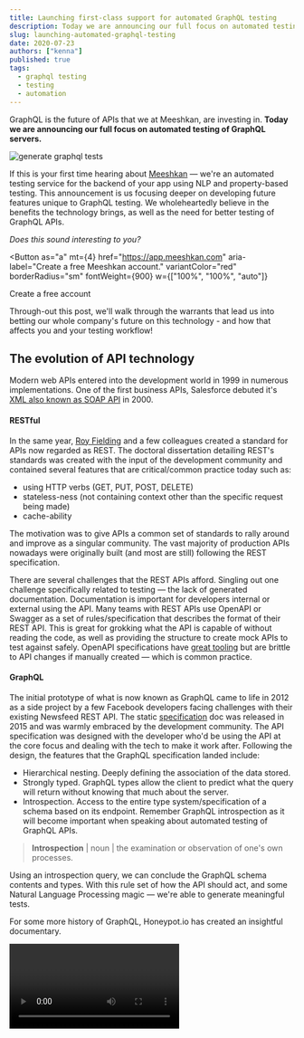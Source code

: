 ```yaml
---
title: Launching first-class support for automated GraphQL testing
description: Today we are announcing our full focus on automated testing of GraphQL servers.
slug: launching-automated-graphql-testing
date: 2020-07-23
authors: ["kenna"]
published: true
tags:
  - graphql testing
  - testing
  - automation
---
```



GraphQL is the future of APIs that we at Meeshkan, are investing in. **Today we are announcing our full focus on automated testing of GraphQL servers.**

![generate graphql tests](https://media.graphcms.com/locUhpIeToGAvxskJoda)

If this is your first time hearing about [Meeshkan](/) — we're an automated testing service for the backend of your app using NLP and property-based testing. This announcement is us focusing deeper on developing future features unique to GraphQL testing. We wholeheartedly believe in the benefits the technology brings, as well as the need for better testing of GraphQL APIs.

*Does this sound interesting to you?*

<Button
  as="a"
  mt={4}
  href="https://app.meeshkan.com"
  aria-label="Create a free Meeshkan account."
  variantColor="red"
  borderRadius="sm"
  fontWeight={900}
  w={["100%", "100%", "auto"]}
>
  Create a free account
</Button>

Through-out this post, we'll walk through the warrants that lead us into betting our whole company's future on this technology - and how that affects you and your testing workflow!

## The evolution of API technology

Modern web APIs entered into the development world in 1999 in numerous implementations. One of the first business APIs, Salesforce debuted it's [XML also known as SOAP API](https://apievangelist.com/2012/12/20/history-of-apis/) in 2000.

#### RESTful

In the same year, [Roy Fielding](https://blog.readme.com/the-history-of-rest-apis/) and a few colleagues created a standard for APIs now regarded as REST. The doctoral dissertation detailing REST's standards was created with the input of the development community and contained several features that are critical/common practice today such as:

- using HTTP verbs (GET, PUT, POST, DELETE)
- stateless-ness (not containing context other than the specific request being made)
- cache-ability

The motivation was to give APIs a common set of standards to rally around and improve as a singular community. The vast majority of production APIs nowadays were originally built (and most are still) following the REST specification.

There are several challenges that the REST APIs afford. Singling out one challenge specifically related to testing — the lack of generated documentation. Documentation is important for developers internal or external using the API. Many teams with REST APIs use OpenAPI or Swagger as a set of rules/specification that describes the format of their REST API. This is great for grokking what the API is capable of without reading the code, as well as providing the structure to create mock APIs to test against safely. OpenAPI specifications have [great tooling](https://stoplight.io/) but are brittle to API changes if manually created — which is common practice.

#### GraphQL

The initial prototype of what is now known as GraphQL came to life in 2012 as a side project by a few Facebook developers facing challenges with their existing Newsfeed REST API. The static [specification](https://spec.graphql.org/) doc was released in 2015 and was warmly embraced by the development community. The API specification was designed with the developer who'd be using the API at the core focus and dealing with the tech to make it work after. Following the design, the features that the GraphQL specification landed include:

- Hierarchical nesting. Deeply defining the association of the data stored.
- Strongly typed. GraphQL types allow the client to predict what the query will return without knowing that much about the server.
- Introspection. Access to the entire type system/specification of a schema based on its endpoint. Remember GraphQL introspection as it will become important when speaking about automated testing of GraphQL APIs.

> **Introspection** | noun | the examination or observation of one's own processes.

Using an introspection query, we can conclude the GraphQL schema contents and types. With this rule set of how the API should act, and some Natural Language Processing magic — we're able to generate meaningful tests.

For some more history of GraphQL, Honeypot.io has created an insightful documentary.

<Video url="https://www.youtube.com/embed/783ccP__No8" />

## Why we believe GraphQL will become the standard choice for building new APIs

Processes as precedented as creating an API are resistent to change. Thankfully at the core the two technologies are very similar. Both REST and GraphQL send a HTTP request and receive some result. GraphQL has many elements of the REST standard built into it's functionality with upgrades to it's developer experience.

As a company that has been focused on [testing](/blog/what-is-the-testing-pyramid/), [mocking](/blog/on-device-mocking-of-rest-apis-in-react-native/), and [use](/blog/why-not-use-real-apis-in-tests/) of APIs for the past few years, GraphQL has been on our radar for a while. And several of our team were early adopters of GraphQL, teaching

We as a team are now bought into the GraphQL ecosystem in our own stack using 8base as our database. It's a MySQL DB with a GraphQL API and a beautiful UI - but the preconfigured endpoint that we could query against was the decision settler.

Another fantastic sign that GraphQL will continue to be in the stack-of-choice is the [growing number of software industry leaders](https://graphql.org/users/) making exactly that choice. GitHub, one of the largest and most used developer tools — has a great GraphQL API and built in documentation (totally necessary with the sheer mass of it).

## What does first-class GraphQL server testing look like?

The first thing to clarify is that there are several parts of a GraphQL API that can be tested. The GraphQL query(including queries, mutations, and subscriptions), the GraphQL resolver, and the GraphQL server.

Depending on how you build your GraphQL schema, there are different parts of testing that could serve your team!

1. If you use a service such as [GraphCMS](https://graphcms.com/) or [8base](https://www.8base.com/) - they take care of building and managing the resolvers and server for you. If this is the case for you, it'd be most helpful to encourage your provider to use Meeshkan as your tests would need to be frontend focused!
1. If you've built your GraphQL API from scratch using something like [Prisma](https://www.prisma.io/) or [Apollo](https://www.apollographql.com/), you're in charge of maintaining all three parts of the API. Meeshkan currently is currently a tool for the resolvers and the server side of your API by making sure your auth is impenetrable, there aren't loopholes such as data accepted that will crash the server and more.

To us at Meeshkan, committing to first class support meant making decisions in regard to data science algorithms, communities to invest in, and testing capabilities — **with GraphQL at the focus**. Quite possibly at the detriment to existing REST focused algorithms, other communities that might be interested in using Meeshkan, and the ability to test other API types. Of course, we keep a close eye on the divergence, but rest _cough 🤷‍♀️_ assured if you're building with a GraphQL API, we're dedicated.

Some things we are [exploring on our roadmap](#next-steps)

## How automated GraphQL tests work on your server

Using your GraphQL endpoint, Meeshkan dynamically generates and executes on a series of property-based tests. There are a lot of moving pieces here that I want to break down the mechanics of.

![GraphQL endpoint](https://media.graphcms.com/vIthC9RqTUycJUhffO7c)

First off when importing a project into Meeshkan, during configuration you're asked for either the location or endpoint of your Open API specification and/or your project's GraphQL endpoint.

_Side note, if you're in the middle of a migration from REST to GraphQL or need to authenticate in REST but work with GraphQL, we support testing with both APIs in tandem!_

The biggest challenges of automated software testing are dynamically generating tests as the code changes and making sure those tests are meaningful and high quality.

Our approach to this large challenge is to base off of a concrete set of rules (in this case the GraphQL schema) and build from there using Natural Language Processing to generate reasonable inputs for field with names like `email` and `password`. Starting from a sure yet dynamic base assures we know the results are actual, production reproducable scenarios.

## Benefits of using Meeshkan with your GraphQL API vs your REST API

Alongside the benefits of **_using_** a GraphQL API, there are several benefits of the inherent structure and functionality that make it more compatible for testing.

GraphQL APIs are strongly typed. And while we are big fans of [strongly typed patterns in programming](/blog/functional-programming-for-frontend-pipe/) at Meeshkan, I digress. The native feature of a GraphQL schema, called introspection, allows the entire type structure and relationships to be queried on-demand, and dynamically as the API evolves.

Another feature that the provides testing value, is the documentation of relationships. One feature we're passionate about at Meeshkan is stateful testing. We believe (amoungst lots of other people) that in order for your tests to be meaningful, they should replicate a user in the wild — also known as your production app.

Most tools that _automatically_ test your app, read the code statically and make inferences. Meeshkan imitates a user with our integration tests. Stateful tests create users with traceable/reproducable steps that center around logic-heavy functions in your app. Some examples where stateful testing is invaluable include authorization, authentication, and transations (currency, databases, etc).

GraphQL stores information about how mutations relate to queries giving confidence to our stateful testing algorithms. For example `tests` can be traced to `createTest` and `createManyTests`. With a REST API, there are common patterns that our NLP algorithms are able to pick up — but assumptions make for a lot less confident tests. For more complex relationships, we support custom GraphQL directives.

## The future of testing GraphQL as Meeshkan see's it

I'm super stoked to finally announce what we've been brewing internally, and working with early adopters. We've got a vision that testing should be intertwined into your dynamic coding workflow, rather than a disconnected, easily skipable step. We're working hard to achieve this, and starting in integration testing.

We're really energized by the GraphQL community and the future that we envision we can help developers achieve. A future where 'to test or not to test' is no longer a difficult decision.

### Next steps

- Allowing you to connect your client to test queries, mutations, and subscriptions used in production.
- Creating explicit test cases where you define the queries you'd like to run each test
- Monitoring auth (authentication and authorization) rules, notifiying when a user scope has changed
- Is there something that you'd like to see in your testing workflow? [We want to hear from you!](/contact/)
